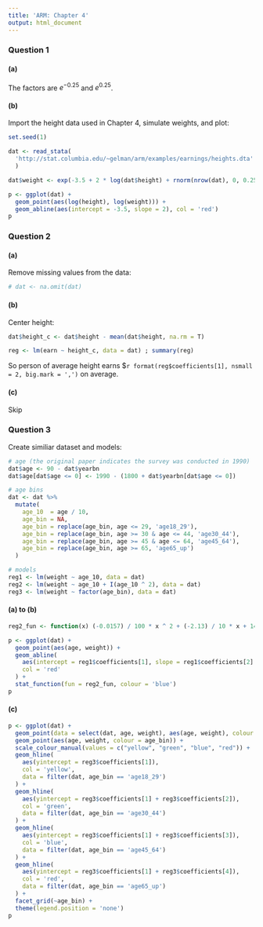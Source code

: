 ```yaml
---
title: 'ARM: Chapter 4'
output: html_document
---
```


### Question 1

#### (a)
The factors are $e^{-0.25}$ and $e^{0.25}$.

#### (b)
Import the height data used in Chapter 4, simulate weights, and plot:
```r
set.seed(1)

dat <- read_stata(
  'http://stat.columbia.edu/~gelman/arm/examples/earnings/heights.dta'
  )

dat$weight <- exp(-3.5 + 2 * log(dat$height) + rnorm(nrow(dat), 0, 0.25))

p <- ggplot(dat) +
  geom_point(aes(log(height), log(weight))) +
  geom_abline(aes(intercept = -3.5, slope = 2), col = 'red')
p
```

### Question 2

#### (a)
Remove missing values from the data:
```r
# dat <- na.omit(dat)
```

#### (b)
Center height:
```r
dat$height_c <- dat$height - mean(dat$height, na.rm = T)

reg <- lm(earn ~ height_c, data = dat) ; summary(reg)
```
So person of average height earns \$`r format(reg$coefficients[1], nsmall = 2, big.mark = ',')` on average.

#### (c)
Skip

### Question 3
Create similiar dataset and models:
```r

# age (the original paper indicates the survey was conducted in 1990)
dat$age <- 90 - dat$yearbn
dat$age[dat$age <= 0] <- 1990 - (1800 + dat$yearbn[dat$age <= 0])

# age bins
dat <- dat %>%
  mutate(
    age_10  = age / 10,
    age_bin = NA,
    age_bin = replace(age_bin, age <= 29, 'age18_29'),
    age_bin = replace(age_bin, age >= 30 & age <= 44, 'age30_44'),
    age_bin = replace(age_bin, age >= 45 & age <= 64, 'age45_64'),
    age_bin = replace(age_bin, age >= 65, 'age65_up')
  )

# models
reg1 <- lm(weight ~ age_10, data = dat)
reg2 <- lm(weight ~ age_10 + I(age_10 ^ 2), data = dat)
reg3 <- lm(weight ~ factor(age_bin), data = dat)
```

#### (a) to (b)
```r

reg2_fun <- function(x) (-0.0157) / 100 * x ^ 2 + (-2.13) / 10 * x + 148

p <- ggplot(dat) +
  geom_point(aes(age, weight)) +
  geom_abline(
    aes(intercept = reg1$coefficients[1], slope = reg1$coefficients[2] / 10),
    col = 'red'
  ) +
  stat_function(fun = reg2_fun, colour = 'blue')
p
```

#### (c)
```r
p <- ggplot(dat) + 
  geom_point(data = select(dat, age, weight), aes(age, weight), colour = 'grey') +
  geom_point(aes(age, weight, colour = age_bin)) +
  scale_colour_manual(values = c("yellow", "green", "blue", "red")) +
  geom_hline(
    aes(yintercept = reg3$coefficients[1]),
    col = 'yellow',
    data = filter(dat, age_bin == 'age18_29')
  ) +
  geom_hline(
    aes(yintercept = reg3$coefficients[1] + reg3$coefficients[2]),
    col = 'green',
    data = filter(dat, age_bin == 'age30_44')
  ) +
  geom_hline(
    aes(yintercept = reg3$coefficients[1] + reg3$coefficients[3]),
    col = 'blue',
    data = filter(dat, age_bin == 'age45_64')
  ) +
  geom_hline(
    aes(yintercept = reg3$coefficients[1] + reg3$coefficients[4]),
    col = 'red',
    data = filter(dat, age_bin == 'age65_up')
  ) +
  facet_grid(~age_bin) +
  theme(legend.position = 'none')
p
```
